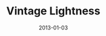 ---
cover: "./image.png"
date: "2013-01-03"
title: "Vintage Lightness"
defer: false
slug: "/vintage"
areas: 
   - .
---